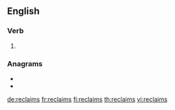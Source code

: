 ==English==

===Verb===
{{head|en|verb form}}

# {{en-third-person singular of|reclaim}}

===Anagrams===
* {{l|en|claimers}}
* {{l|en|miracles}}

[[de:reclaims]]
[[fr:reclaims]]
[[fi:reclaims]]
[[th:reclaims]]
[[vi:reclaims]]